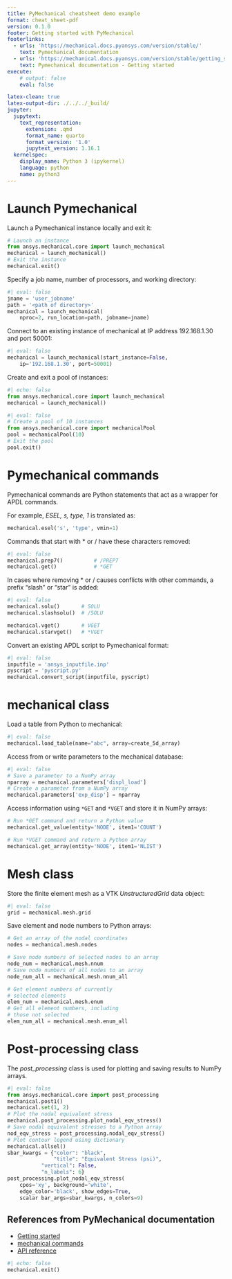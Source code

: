 ```yaml
---
title: PyMechanical cheatsheet demo example
format: cheat_sheet-pdf
version: 0.1.0
footer: Getting started with PyMechanical
footerlinks:
  - urls: 'https://mechanical.docs.pyansys.com/version/stable/'
    text: Pymechanical documentation
  - urls: 'https://mechanical.docs.pyansys.com/version/stable/getting_started/index.html'
    text: Pymechanical documentation - Getting started
execute:
    # output: false
    eval: false

latex-clean: true
latex-output-dir: ./../../_build/
jupyter:
  jupytext:
    text_representation:
      extension: .qmd
      format_name: quarto
      format_version: '1.0'
      jupytext_version: 1.16.1
  kernelspec:
    display_name: Python 3 (ipykernel)
    language: python
    name: python3
---
```


# Launch Pymechanical

Launch a Pymechanical instance locally and exit it:

```python
# Launch an instance
from ansys.mechanical.core import launch_mechanical
mechanical = launch_mechanical()
# Exit the instance
mechanical.exit()
```

Specify a job name, number of processors, and working directory:

```python
#| eval: false
jname = 'user_jobname'
path = '<path of directory>'
mechanical = launch_mechanical(
	nproc=2, run_location=path, jobname=jname)
```

Connect to an existing instance of mechanical at IP address 192.168.1.30 and port 50001:

```python
#| eval: false
mechanical = launch_mechanical(start_instance=False,
    ip='192.168.1.30', port=50001)
```

Create and exit a pool of instances:

```python
#| echo: false
from ansys.mechanical.core import launch_mechanical
mechanical = launch_mechanical()
```

```python
#| eval: false
# Create a pool of 10 instances
from ansys.mechanical.core import mechanicalPool
pool = mechanicalPool(10)
# Exit the pool
pool.exit()
```

# Pymechanical commands

Pymechanical commands are Python statements that act as a wrapper for APDL commands.

For example, *ESEL, s, type, 1* is translated as:

```python
mechanical.esel('s', 'type', vmin=1)
```

Commands that start with * or / have these characters removed:

```python
#| eval: false
mechanical.prep7()	        # /PREP7
mechanical.get()	        # *GET
```

In cases where removing * or / causes conflicts with other commands, a prefix "slash" or "star" is added:

```python
#| eval: false
mechanical.solu()		# SOLU
mechanical.slashsolu()	# /SOLU

mechanical.vget()		# VGET
mechanical.starvget()	# *VGET
```

Convert an existing APDL script to Pymechanical format:

```python
#| eval: false
inputfile = 'ansys_inputfile.inp'
pyscript = 'pyscript.py'
mechanical.convert_script(inputfile, pyscript)
```

# mechanical class

Load a table from Python to mechanical:

```python
#| eval: false
mechanical.load_table(name="abc", array=create_5d_array)
```

Access from or write parameters to the mechanical database:

```python
#| eval: false
# Save a parameter to a NumPy array
nparray = mechanical.parameters['displ_load']
# Create a parameter from a NumPy array
mechanical.parameters['exp_disp'] = nparray
```

Access information using ``*GET`` and ``*VGET`` and store it in NumPy arrays:

```python
# Run *GET command and return a Python value
mechanical.get_value(entity='NODE', item1='COUNT')

# Run *VGET command and return a Python array
mechanical.get_array(entity='NODE', item1='NLIST')
```

# Mesh class
Store the finite element mesh as a VTK *UnstructuredGrid* data object:

```python
#| eval: false
grid = mechanical.mesh.grid
```

Save element and node numbers to Python arrays:

```python
# Get an array of the nodal coordinates
nodes = mechanical.mesh.nodes

# Save node numbers of selected nodes to an array
node_num = mechanical.mesh.nnum
# Save node numbers of all nodes to an array
node_num_all = mechanical.mesh.nnum_all

# Get element numbers of currently
# selected elements
elem_num = mechanical.mesh.enum
# Get all element numbers, including
# those not selected
elem_num_all = mechanical.mesh.enum_all
```

# Post-processing class
The *post_processing* class is used for plotting and saving results to NumPy arrays.

```python
#| eval: false
from ansys.mechanical.core import post_processing
mechanical.post1()
mechanical.set(1, 2)
# Plot the nodal equivalent stress
mechanical.post_processing.plot_nodal_eqv_stress()
# Save nodal equivalent stresses to a Python array
nod_eqv_stress = post_processing.nodal_eqv_stress()
# Plot contour legend using dictionary
mechanical.allsel()
sbar_kwargs = {"color": "black",
               "title": "Equivalent Stress (psi)",
	       "vertical": False,
	       "n_labels": 6}
post_processing.plot_nodal_eqv_stress(
    cpos='xy', background='white',
    edge_color='black', show_edges=True,
    scalar bar_args=sbar_kwargs, n_colors=9)
```


## References from PyMechanical documentation

- [Getting started](https://mechanical.docs.pyansys.com/version/stable/getting_started/index.html)
- [mechanical commands](https://mechanical.docs.pyansys.com/version/stable/mechanical_commands/index.html)
- [API reference](https://mechanical.docs.pyansys.com/version/stable/api/index.html)


```python
#| echo: false
mechanical.exit()
```
